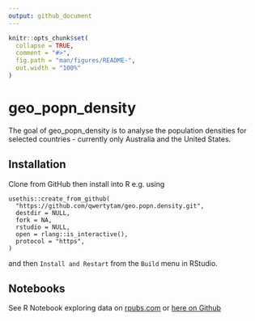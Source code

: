 ```yaml
---
output: github_document
---
```


<!-- README.md is generated from README.Rmd. Please edit that file -->

```r
knitr::opts_chunk$set(
  collapse = TRUE,
  comment = "#>",
  fig.path = "man/figures/README-",
  out.width = "100%"
)
```

# geo_popn_density

<!-- badges: start -->
<!-- badges: end -->

The goal of geo_popn_density is to analyse the population densities for selected
countries - currently only Australia and the United States.

## Installation

Clone from GitHub then install into R e.g. using
```
usethis::create_from_github(
  "https://github.com/qwertytam/geo.popn.density.git",
  destdir = NULL,
  fork = NA,
  rstudio = NULL,
  open = rlang::is_interactive(),
  protocol = "https",
)
```
and then `Install and Restart` from the `Build` menu in RStudio.

## Notebooks

See R Notebook exploring data on [rpubs.com](https://rpubs.com/qwertytam/geo_popn_density) or [here on Github](https://github.com/qwertytam/geo.popn.density/blob/master/densities/densities.md)